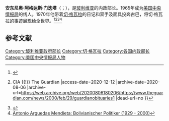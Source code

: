 '''安东尼奥·阿格达斯·门迭塔'''（{{lang-es|Antonio Arguedas Mendieta}}；{{bd|1928年|6月13日|2000年|2月22日|catidx=A}}），是[[玻利维亚|玻利维亚]]的内政部长。1965年成为[[美国中央情报局|美国中央情报局]]的线人。1970年他带着[[切·格瓦拉|切·格瓦拉]]的日记和双手及面具投奔古巴，将切·格瓦拉的事迹展现给全世界。<ref>{{Cite web |url=https://www.ecured.cu/Antonio_Arguedas_Mendieta |title=Antonio Arguedas Mendieta - EcuRed |access-date=2020-12-12 |archive-date=2020-01-28 |archive-url=https://web.archive.org/web/20200128184622/http://www.ecured.cu/Antonio_Arguedas_Mendieta |dead-url=no }}</ref><ref>{{Cite web |url=https://www.theguardian.com/news/2000/feb/29/guardianobituaries1 |title=Antonio Arguedas {{!}} CIA {{!}} The Guardian |access-date=2020-12-12 |archive-date=2020-08-06 |archive-url=https://web.archive.org/web/20200806180206/https://www.theguardian.com/news/2000/feb/29/guardianobituaries1 |dead-url=no }}</ref><ref>{{Cite web |url=http://www.puntofinal.cl/000324/nac2.html |title=Los archivos fatales de Antonio Arguedas - Revista Punto Final |access-date=2020-12-12 |archive-date=2021-02-24 |archive-url=https://web.archive.org/web/20210224145850/http://www.puntofinal.cl/000324/nac2.html |dead-url=no }}</ref><ref>[https://peoplepill.com/people/antonio-arguedas-mendieta/ Antonio Arguedas Mendieta: Bolivianischer Politiker (1929 - 2000)]</ref>

== 参考文献 ==
{{Reflist}}

[[Category:玻利维亚政府部长|Category:玻利维亚政府部长]]
[[Category:切·格瓦拉|Category:切·格瓦拉]]
[[Category:各国内政部长|Category:各国内政部长]]
[[Category:美国中央情报局人物|Category:美国中央情报局人物]]